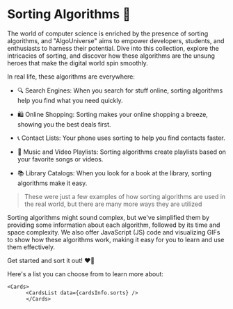
# Sorting Algorithms 💎

The world of computer science is enriched by the presence of sorting algorithms, 
and "AlgoUniverse" aims to empower developers, students, and enthusiasts to 
harness their potential. Dive into this collection, explore the intricacies of sorting, 
and discover how these algorithms are the unsung heroes that make the digital world spin smoothly.

In real life, these algorithms are everywhere:

- 🔍 Search Engines: When you search for stuff online, sorting algorithms help you find what you need quickly.

- 🛍️ Online Shopping: Sorting makes your online shopping a breeze, showing you the best deals first.

- 📞 Contact Lists: Your phone uses sorting to help you find contacts faster.

- 🎵 Music and Video Playlists: Sorting algorithms create playlists based on your favorite songs or videos.

- 📚 Library Catalogs: When you look for a book at the library, sorting algorithms make it easy.

> These were just a few examples of how sorting algorithms are used in the real world, but there are many more ways they are utilized

Sorting algorithms might sound complex, but we've simplified them by providing some information about each 
algorithm, followed by its time and space complexity. We also offer JavaScript (JS) code and visualizing 
GIFs to show how these algorithms work, making it easy for you to learn and use them effectively. 

Get started and sort it out! ❤️‍🔥

Here's a list you can choose from to learn more about:

    <Cards>
          <CardsList data={cardsInfo.sorts} />
          </Cards>